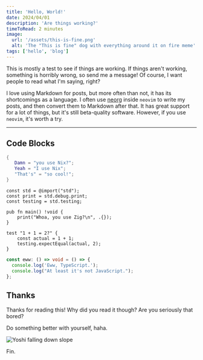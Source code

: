 ```yaml
---
title: 'Hello, World!'
date: 2024/04/01
description: 'Are things working?'
timeToRead: 2 minutes
image:
  url: '/assets/this-is-fine.png'
  alt: 'The "This is fine" dog with everything around it on fire meme'
tags: ['hello', 'blog']
---
```



This is mostly a test to see if things are working. If things aren't working,
something is horribly wrong, so send me a message! Of course, I want people to
read what I'm saying, right?

I love using Markdown for posts, but more often than not, it has its
shortcomings as a language. I often use
[neorg](https://github.com/nvim-neorg/neorg) inside `neovim` to write my posts,
and then convert them to Markdown after that. It has great support for a lot of
things, but it's still beta-quality software. However, if you use `neovim`, it's
worth a try.

---

## Code Blocks

```nix
{
   Damn = "you use Nix?";
   Yeah = "I use Nix";
   "That's" = "so cool!";
}
```

```zig
const std = @import("std");
const print = std.debug.print;
const testing = std.testing;

pub fn main() !void {
    print("Whoa, you use Zig?\n", .{});
}

test "1 + 1 = 2?" {
    const actual = 1 + 1;
    testing.expectEqual(actual, 2);
}
```

```ts
const eww: () => void = () => {
  console.log('Eww, TypeScript.');
  console.log("At least it's not JavaScript.");
};
```

## Thanks

Thanks for reading this! Why did you read it though? Are you seriously that
bored?

Do something better with yourself, haha.

<Image name="yoshi-ded.gif" alt="Yoshi falling down slope" />

Fin.

